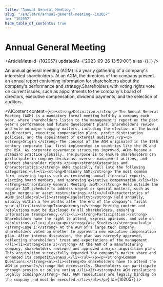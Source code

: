 ```yaml
---
title: "Annual General Meeting "
slug: "/en/learn/annual-general-meeting--102057"
id: "102057"
hide_table_of_contents: true
---
```



# Annual General Meeting 

<ArticleMeta id={102057} updatedAt={'2023-09-26 13:59:00'} alias={`[]`} />
<div className='border-solid border-b border-t-0 my-4 border-[var(--ifm-color-gray-300)]' />

An annual general meeting (AGM) is a yearly gathering of a company's interested shareholders. At an AGM, the directors of the company present an annual report containing information for shareholders about the company's performance and strategy.Shareholders with voting rights vote on current issues, such as appointments to the company's board of directors, executive compensation, dividend payments, and the selection of auditors.

<AIContent content={`<p><strong>Definition:</strong> The Annual General Meeting (AGM) is a mandatory formal meeting held by a company each year, where shareholders listen to the management's report on the past year's performance and future development plans. Shareholders review and vote on major company matters, including the election of the board of directors, executive compensation plans, profit distribution policies, and the appointment of external auditors.</p><p><strong>Origin:</strong> The concept of the AGM originated in the 19th century corporate law, first implemented in countries like the UK and the USA. As corporate governance structures improved, AGMs became a standard practice globally. The purpose is to ensure shareholders can participate in company decisions, oversee management actions, and protect shareholder rights.</p><p><strong>Categories and Characteristics:</strong> AGMs typically fall into the following categories:<ul><li><strong>Ordinary AGM:</strong> The most common form, covering topics such as reviewing annual financial reports, electing board members, and approving executive compensation.</li><li><strong>Extraordinary General Meeting (EGM):</strong> Held outside the regular AGM schedule to address urgent or special matters, such as major mergers or asset restructurings.</li></ul>Characteristics of AGMs include:<ul><li><strong>Regularity:</strong> Held annually, usually within a few months after the end of the company's fiscal year.</li><li><strong>Transparency:</strong> Meeting content and resolutions must be disclosed to all shareholders, ensuring information transparency.</li><li><strong>Participation:</strong> Shareholders have the right to attend, express opinions, and vote on resolutions.</li></ul></p><p><strong>Case Studies:</strong><ul><li><strong>Case 1:</strong> At the AGM of a large tech company, shareholders voted on whether to approve a new executive compensation plan. After intense discussion, the plan was narrowly approved, reflecting shareholders' trust and expectations of the management.</li><li><strong>Case 2:</strong> At the AGM of a manufacturing company, shareholders reviewed and approved a major acquisition plan. This acquisition successfully expanded the company's market share and enhanced its competitiveness.</li></ul></p><p><strong>Common Questions:</strong><ul><li><strong>Do shareholders have to attend the AGM in person?</strong> Not necessarily. Shareholders can participate through proxies or online voting.</li><li><strong>Are AGM resolutions legally binding?</strong> Yes, AGM resolutions are legally binding on the company and must be executed.</li></ul></p>`} id={102057} />

